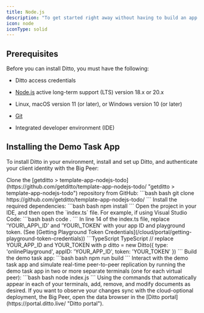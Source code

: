 ```yaml
---
title: Node.js
description: "To get started right away without having to build an app from scratch, explore with the Ditto ready-to-use demo task app."
icon: node
iconType: solid
---
```


## Prerequisites

Before you can install Ditto, you must have the following:

- Ditto access credentials

- [Node.js](https://nodejs.org/en/ "Node.js") active long-term support (LTS) version 18.x or 20.x

- Linux, macOS version 11 (or later), or Windows version 10 (or later)

- [Git](https://git-scm.com/downloads "Git")

- Integrated developer environment (IDE)

## Installing the Demo Task App

To install Ditto in your environment, install and set up Ditto, and authenticate your client identity with the Big Peer:

<Steps>
  <Step>
  Clone the [getditto > template-app-nodejs-todo](https://github.com/getditto/template-app-nodejs-todo/ "getditto > template-app-nodejs-todo") repository from GitHub:
  ```bash bash
  git clone https://github.com/getditto/template-app-nodejs-todo/
  ```
  </Step>

  <Step>
  Install the required dependencies:
  ```bash bash
  npm install
  ```
  </Step>

  <Step>
  Open the project in your IDE, and then open the `index.ts` file. For example, if using Visual Studio Code:
  ```bash bash
  code .
  ```
  </Step>

  <Step>
  In line 14 of the index.ts file, replace 'YOUR\_APP\_ID' and 'YOUR\_TOKEN' with your app ID and playground token. (See [Getting Playground Token Credentials](/cloud/portal/getting-playground-token-credentials))
  ```TypeScript TypeScript
  // replace YOUR_APP_ID and YOUR_TOKEN with p
  ditto = new Ditto({ type: 'onlinePlayground', appID: 'YOUR_APP_ID', token: 'YOUR_TOKEN' })
  ```
  </Step>

  <Step>
  Build the demo task app:
  ```bash bash
  npm run build
  ```
  </Step>
  
  <Step>
  Interact with the demo task app and simulate real-time peer-to-peer replication by running the demo task app in two or more separate terminals (one for each virtual peer):
  ```bash bash
  node index.js
  ```
  </Step>

  <Step>
  Using the commands that automatically appear in each of your terminals, add, remove, and modify documents as desired.
  </Step>
  
  <Step>
  If you want to observe your changes sync with the cloud-optional deployment, the Big Peer, open the data browser in the [Ditto portal](https://portal.ditto.live/ "Ditto portal").
  </Step>
</Steps>
